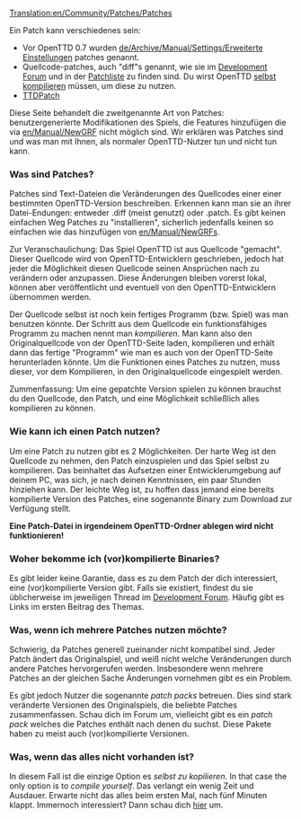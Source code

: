 [[Translation:en/Community/Patches/Patches]]

Ein Patch kann verschiedenes sein:

* Vor OpenTTD 0.7 wurden [[de/Archive/Manual/Settings/Erweiterte Einstellungen]] patches genannt.
* Quellcode-patches, auch "diff"s genannt, wie sie im [http://tt-forums.net/viewforum.php?f=33 Development Forum] und in der [[en/Archive/Community/List of patches| Patchliste]] zu finden sind. Du wirst OpenTTD [[:Category:en/Development/Compiling OpenTTD| selbst kompilieren]] müssen, um diese zu nutzen.
* [http://ttdpatch.net TTDPatch]


Diese Seite behandelt die zweitgenannte Art von Patches: benutzergenerierte Modifikationen des Spiels, die Features hinzufügen die via [[en/Manual/NewGRF]] nicht möglich sind.
Wir erklären was Patches sind und was man mit Ihnen, als normaler OpenTTD-Nutzer tun und nicht tun kann.

===Was sind Patches?===

Patches sind Text-Dateien die Veränderungen des Quellcodes einer einer bestimmten OpenTTD-Version beschreiben.
Erkennen kann man sie an ihrer Datei-Endungen: entweder .diff (meist genutzt) oder .patch. 
Es gibt keinen einfachen Weg Patches zu "installieren", sicherlich jedenfalls keinen so einfachen wie das hinzufügen von [[en/Manual/NewGRF]]s.

Zur Veranschaulichung: 
Das Spiel OpenTTD ist aus Quellcode "gemacht". Dieser Quellcode wird von OpenTTD-Entwicklern geschrieben, jedoch hat jeder die Möglichkeit diesen Quellcode seinen Ansprüchen nach zu verändern oder anzupassen. Diese Änderungen bleiben vorerst lokal, können aber veröffentlicht und eventuell von den OpenTTD-Entwicklern übernommen werden.

Der Quellcode selbst ist noch kein fertiges Programm (bzw. Spiel) was man benutzen könnte. Der Schritt aus dem Quellcode ein funktionsfähiges Programm zu machen nennt man ''kompilieren''.
Man kann also den Originalquellcode von der OpenTTD-Seite laden, kompilieren und erhält dann das fertige "Programm" wie man es auch von der OpenTTD-Seite herunterladen könnte.
Um die Funktionen eines Patches zu nutzen, muss dieser, vor dem Kompilieren, in den Originalquellcode eingespielt werden. 

Zummenfassung: Um eine gepatchte Version spielen zu können brauchst du den Quellcode, den Patch, und eine Möglichkeit schließlich alles kompilieren zu können.

===Wie kann ich einen Patch nutzen?===

Um eine Patch zu nutzen gibt es 2 Möglichkeiten. Der harte Weg ist den Quellcode zu nehmen, den Patch einzuspielen und das Spiel selbst zu kompilieren.
Das beinhaltet das Aufsetzen einer Entwicklerumgebung auf deinem PC, was sich, je nach deinen Kenntnissen, ein paar Stunden hinziehen kann.
Der leichte Weg ist, zu hoffen dass jemand eine bereits kompilierte Version des Patches, eine sogenannte Binary zum Download zur Verfügung stellt.

'''Eine Patch-Datei in irgendeinem OpenTTD-Ordner ablegen wird nicht funktionieren!'''

===Woher bekomme ich (vor)kompilierte Binaries?===

Es gibt leider keine Garantie, dass es zu dem Patch der dich interessiert, eine (vor)kompilierte Version gibt. Falls sie existiert, findest du sie üblicherweise im jeweiligen Thread im [http://tt-forums.net/viewforum.php?f=33 Development Forum]. Häufig gibt es Links im ersten Beitrag des Themas.

===Was, wenn ich mehrere Patches nutzen möchte?===

Schwierig, da Patches generell zueinander nicht kompatibel sind. Jeder Patch ändert das Originalspiel, und weiß nicht welche Veränderungen durch andere Patches hervorgerufen werden.
Insbesondere wenn mehrere Patches an der gleichen Sache Änderungen vornehmen gibt es ein Problem.

Es gibt jedoch Nutzer die sogenannte ''patch packs'' betreuen. Dies sind stark veränderte Versionen des Originalspiels, die beliebte Patches zusammenfassen.
Schau dich im Forum um, vielleicht gibt es ein ''patch pack'' welches die Patches enthält nach denen du suchst.
Diese Pakete haben zu meist auch (vor)kompilierte Versionen.

===Was, wenn das alles nicht vorhanden ist?===

In diesem Fall ist die einzige Option es ''selbst zu kopilieren''. 
In that case the only option is to ''compile yourself''. Das verlangt ein wenig Zeit und Ausdauer. Erwarte nicht das alles beim ersten Mal, nach fünf Minuten klappt.
Immernoch interessiert? Dann schau dich [[:Category:en/Development/Compiling OpenTTD|hier]] um.